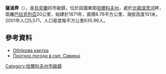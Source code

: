 {{no footnotes|time=2015-09-15T08:20:03+00:00}}
{{coord|49|24|17|N|37|3|35|E|scale:30000|display=title}}

'''薩溫齊'''（{{lang-uk|Савинці}}），是[[烏克蘭|烏克蘭]]的市級鎮，位於該國東部[[哈爾科夫州|哈爾科夫州]]，處於[[北頓涅茨河|北頓涅茨河]]畔，距離[[巴拉克列亞|巴拉克列亞]]20公里，始建於1671年，面積8.76平方公里，海拔高度101米，2001年人口5,571，人口密度每平方公里635.96人。

==參考資料==
* [http://gska2.rada.gov.ua/pls/z7502/A005?rdat1=17.08.2008&rf7571=32074 Облікова картка]{{dead link|date=2018年4月 |bot=InternetArchiveBot |fix-attempted=yes }}
* [http://weather.in.ua/ua/har%27kovskaja/23082 Прогноз погоди в смт. Савинці]

{{DEFAULTSORT:Савинці}}
[[Category:哈爾科夫州市級鎮|Category:哈爾科夫州市級鎮]]


{{Kharkiv-geo-stub}}
